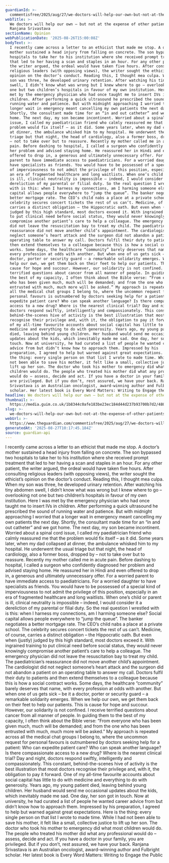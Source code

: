 ```yaml
---
guardianId: >-
  commentisfree/2025/aug/27/we-doctors-will-help-our-own-but-not-at-the-expense-of-other-patients
webTitle: >-
  We doctors will help our own – but not at the expense of other patients |
  Ranjana Srivastava
sectionName: Opinion
webPublicationDate: '2025-08-26T15:00:08Z'
bodyText: >-
  I recently came across a letter to an ethicist that made me stop. A doctor’s
  mother sustained a head injury from falling on concrete. The son bypassed two
  hospitals to take her to his institution where she received prompt treatment
  that led to her having a scan and staples in an hour. For any other patient,
  the writer argued, the ordeal would have taken five hours. After consulting
  religious leaders (with opposing views), the writer sought the ethicist’s
  opinion on the doctor’s conduct. Reading this, I thought mea culpa. When my
  son was three, he developed urinary retention. After watching his tiny abdomen
  swell, I didn’t know what was wrong but I knew where to go – overlooking not
  one but two children’s hospitals in favour of my own institution. Here I was
  met by the emergency physician who had once taught me to insert IVs in
  children. After performing a quick ultrasound he prescribed the sound of
  running water and patience. But with midnight approaching I worried that a
  longer wait in emergency meant cancelling my own patients the next day.
  Shortly, the consultant made time for an “in and out catheter” and we got
  home. The next day, my son became incontinent. Worried about a spinal cord
  issue, I called my paediatrician friend who calmly reassured me that the
  problem would fix itself – as it did. Some years later, when my dad collapsed
  at dinner, the ambulance whisked him to my hospital. He underwent the usual
  triage but that night, the head of cardiology, also a former boss, dropped by
  – not to take over but to reassure. Recently my mother called me in acute
  pain. Before dashing to hospital, I called a surgeon who confidently diagnosed
  her problem and advised staying home. He reassured her in Hindi and even
  offered to drop in, a generous and ultimately unnecessary offer. For a worried
  parent to have immediate access to paediatricians. For a worried daughter to
  have specialists as friends. You would have to be possessed of a special kind
  of imperviousness to not admit the privilege of this position, especially in
  an era of fragmented healthcare and long waitlists. When one’s child or parent
  is ill, clinical neutrality is impossible – indeed, I would consider it a
  dereliction of my parental or filial duty. So the real question I wrestled
  with is this: when I harness my connections, am I harming someone else? Social
  capital allows people everywhere to “jump the queue”. The banker negotiates a
  better mortgage rate. The CEO’s child nabs a place at a private school. The
  celebrity secures concert tickets the rest of us can’t. Medicine, of course,
  carries a distinct obligation – the Hippocratic oath. But even when (justly)
  judged by this high standard, most doctors exceed it. With ingrained training
  to put clinical need before social status, they would never knowingly
  compromise another patient’s care to help a colleague. The emergency physician
  did not leave the resuscitation bay to treat my child. The paediatrician’s
  reassurance did not move another child’s appointment. The cardiologist did not
  neglect someone’s heart attack and the surgeon did not abandon a patient on an
  operating table to answer my call. Doctors fulfil their duty to patients and
  then extend themselves to a colleague because this is how a social contract
  works. Some days, the healthcare “community” barely deserves that name, with
  every profession at odds with another. But when one of us gets sick – be it a
  doctor, porter or security guard – a remarkable solidarity emerges. When we
  help our own, we get them back on their feet to help our patients. This is
  cause for hope and succour. However, our solidarity is not confined. I receive
  terrified questions about cancer from all manner of people. In guiding them to
  the best of my capacity, I often think about the Bible verse: “From everyone
  who has been given much, much will be demanded; and from the one who has been
  entrusted with much, much more will be asked.” My approach is repeated across
  all the medical chat groups I belong to, where the uncommon request for
  personal favours is outnumbered by doctors seeking help for a patient: Who can
  expedite patient care? Who can speak another language? Is there compassionate
  access to a new drug? Where is the nearest clinical trial? Day and night,
  doctors respond swiftly, intelligently and compassionately. This constant,
  behind-the-scenes hive of activity is the best illustration that most doctors
  recognise their privilege and, with it, the obligation to pay it forward. One
  of my all-time favourite accounts about social capital has little to do with
  medicine and everything to do with generosity. Years ago, my young patient
  died, leaving behind young children. Her husband would send me occasional
  updates about the kids, which inevitably made me sad. One day, her son got in
  touch. Now at university, he had curated a list of people he wanted career
  advice from but didn’t know how to approach them. Impressed by his
  preparation, I agreed to help but warned against great expectations. Here is
  the thing: every single person on that list I wrote to made time. While I had
  not been able to save his mother, it felt like a small, collective justice to
  lift up her son. The doctor who took his mother to emergency did what most
  children would do. The people who treated his mother did what any professional
  would do – assess, decide and act. If you have a doctor in your family, you
  are privileged. But if you don’t, rest assured, we have your back. Ranjana
  Srivastava is an Australian oncologist, award-winning author and Fulbright
  scholar. Her latest book is Every Word Matters: Writing to Engage the Public
headline: We doctors will help our own – but not at the expense of other patients
thumbnail: >-
  https://media.guim.co.uk/1b8344c0afe183be23ec184d44d237b93700b7d2/480_0_4800_3840/500.jpg
slug: >-
  we-doctors-will-help-our-own-but-not-at-the-expense-of-other-patients-or-ranjana-srivastava
webUrl: >-
  https://www.theguardian.com/commentisfree/2025/aug/27/we-doctors-will-help-our-own-but-not-at-the-expense-of-other-patients
generatedAt: '2025-08-27T10:17:45.184Z'
source: guardian-api
---
```

I recently came across a letter to an ethicist that made me stop. A doctor’s mother sustained a head injury from falling on concrete. The son bypassed two hospitals to take her to his institution where she received prompt treatment that led to her having a scan and staples in an hour. For any other patient, the writer argued, the ordeal would have taken five hours. After consulting religious leaders (with opposing views), the writer sought the ethicist’s opinion on the doctor’s conduct. Reading this, I thought mea culpa. When my son was three, he developed urinary retention. After watching his tiny abdomen swell, I didn’t know what was wrong but I knew where to go – overlooking not one but two children’s hospitals in favour of my own institution. Here I was met by the emergency physician who had once taught me to insert IVs in children. After performing a quick ultrasound he prescribed the sound of running water and patience. But with midnight approaching I worried that a longer wait in emergency meant cancelling my own patients the next day. Shortly, the consultant made time for an “in and out catheter” and we got home. The next day, my son became incontinent. Worried about a spinal cord issue, I called my paediatrician friend who calmly reassured me that the problem would fix itself – as it did. Some years later, when my dad collapsed at dinner, the ambulance whisked him to my hospital. He underwent the usual triage but that night, the head of cardiology, also a former boss, dropped by – not to take over but to reassure. Recently my mother called me in acute pain. Before dashing to hospital, I called a surgeon who confidently diagnosed her problem and advised staying home. He reassured her in Hindi and even offered to drop in, a generous and ultimately unnecessary offer. For a worried parent to have immediate access to paediatricians. For a worried daughter to have specialists as friends. You would have to be possessed of a special kind of imperviousness to not admit the privilege of this position, especially in an era of fragmented healthcare and long waitlists. When one’s child or parent is ill, clinical neutrality is impossible – indeed, I would consider it a dereliction of my parental or filial duty. So the real question I wrestled with is this: when I harness my connections, am I harming someone else? Social capital allows people everywhere to “jump the queue”. The banker negotiates a better mortgage rate. The CEO’s child nabs a place at a private school. The celebrity secures concert tickets the rest of us can’t. Medicine, of course, carries a distinct obligation – the Hippocratic oath. But even when (justly) judged by this high standard, most doctors exceed it. With ingrained training to put clinical need before social status, they would never knowingly compromise another patient’s care to help a colleague. The emergency physician did not leave the resuscitation bay to treat my child. The paediatrician’s reassurance did not move another child’s appointment. The cardiologist did not neglect someone’s heart attack and the surgeon did not abandon a patient on an operating table to answer my call. Doctors fulfil their duty to patients and then extend themselves to a colleague because this is how a social contract works. Some days, the healthcare “community” barely deserves that name, with every profession at odds with another. But when one of us gets sick – be it a doctor, porter or security guard – a remarkable solidarity emerges. When we help our own, we get them back on their feet to help our patients. This is cause for hope and succour. However, our solidarity is not confined. I receive terrified questions about cancer from all manner of people. In guiding them to the best of my capacity, I often think about the Bible verse: “From everyone who has been given much, much will be demanded; and from the one who has been entrusted with much, much more will be asked.” My approach is repeated across all the medical chat groups I belong to, where the uncommon request for personal favours is outnumbered by doctors seeking help for a patient: Who can expedite patient care? Who can speak another language? Is there compassionate access to a new drug? Where is the nearest clinical trial? Day and night, doctors respond swiftly, intelligently and compassionately. This constant, behind-the-scenes hive of activity is the best illustration that most doctors recognise their privilege and, with it, the obligation to pay it forward. One of my all-time favourite accounts about social capital has little to do with medicine and everything to do with generosity. Years ago, my young patient died, leaving behind young children. Her husband would send me occasional updates about the kids, which inevitably made me sad. One day, her son got in touch. Now at university, he had curated a list of people he wanted career advice from but didn’t know how to approach them. Impressed by his preparation, I agreed to help but warned against great expectations. Here is the thing: every single person on that list I wrote to made time. While I had not been able to save his mother, it felt like a small, collective justice to lift up her son. The doctor who took his mother to emergency did what most children would do. The people who treated his mother did what any professional would do – assess, decide and act. If you have a doctor in your family, you are privileged. But if you don’t, rest assured, we have your back. Ranjana Srivastava is an Australian oncologist, award-winning author and Fulbright scholar. Her latest book is Every Word Matters: Writing to Engage the Public
